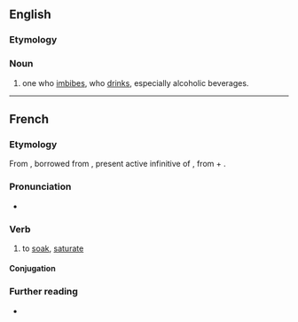 ==English==

===Etymology===
{{suffix|en|imbibe|er}}

===Noun===
{{en-noun}}

# one who [[imbibe]]s, who [[drink]]s, especially alcoholic beverages.

----

==French==

===Etymology===
From {{inh|fr|fro|-}}, borrowed from {{bor|fr|la|imbibere}}, present active infinitive of {{m|la|imbibō}}, from {{m|la|in-}} + {{m|la|bibō||I drink}}.

===Pronunciation===
* {{IPA|fr|/ɛ̃.bi.be/}}

===Verb===
{{fr-verb}}

# {{lb|fr|transitive}} to [[soak]], [[saturate]]

====Conjugation====
{{fr-conj-auto}}

===Further reading===
* {{R:TLFi}}